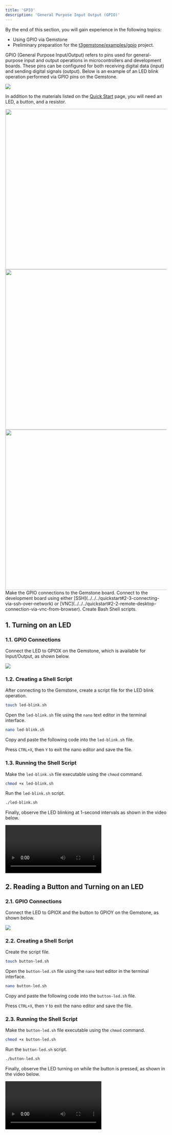 ```yaml
---
title: 'GPIO'
description: 'General Purpose Input Output (GPIO)'
---
```



<Tip>
By the end of this section, you will gain experience in the following topics:

- Using GPIO via Gemstone
- Preliminary preparation for the [t3gemstone/examples/gpio](https://github.com/t3gemstone/examples/tree/main/gpio) project.
</Tip>

GPIO (General Purpose Input/Output) refers to pins used for general-purpose input and output operations in
microcontrollers and development boards. These pins can be configured for both receiving digital data (input)
and sending digital signals (output). Below is an example of an LED blink operation performed via GPIO pins on the Gemstone.

<Frame caption="Todo: GPIO pins of the board">
  <img className="rounded-lg" noZoom src="/images/o1-board/29-gpio.jpg" />
</Frame>

In addition to the materials listed on the [Quick Start](/en/quickstart) page, you will need an LED, a button, 
and a resistor.

<AccordionGroup>

  <Accordion title="LED">
    <Frame>
      <img height="500" width="800" src="/images/led.jpg" />
    </Frame>
  </Accordion>

  <Accordion title="Button">
    <Frame>
      <img height="500" width="800" src="/images/button.jpeg" />
    </Frame>
  </Accordion>

  <Accordion title="Resistor">
    <Frame>
      <img height="500" width="800" src="/images/resistor.jpg" />
    </Frame>
  </Accordion>

</AccordionGroup>

<Steps>
  <Step title="GPIO Connections">
    Make the GPIO connections to the Gemstone board.
  </Step>

  <Step title="SSH/VNC Connection">
    Connect to the development board using either [SSH](../../../quickstart#2-3-connecting-via-ssh-over-network) or
    [VNC](../../../quickstart#2-2-remote-desktop-connection-via-vnc-from-browser).
  </Step>

  <Step title="Shell">
    Create Bash Shell scripts.
  </Step>
</Steps>

## 1. Turning on an LED

### 1.1. GPIO Connections

Connect the LED to GPIOX on the Gemstone, which is available for Input/Output, as shown below.

<Frame caption="LED connection">
  <img className="rounded-lg" src="/images/o1-board/22-led.png" />
</Frame>

### 1.2. Creating a Shell Script

After connecting to the Gemstone, create a script file for the LED blink operation.

```bash
touch led-blink.sh
```

Open the `led-blink.sh` file using the `nano` text editor in the terminal interface.

```bash
nano led-blink.sh
```

Copy and paste the following code into the `led-blink.sh` file.

<SnippetExamplesGpioScript />

Press `CTRL+X`, then `Y` to exit the nano editor and save the file.

### 1.3. Running the Shell Script

Make the `led-blink.sh` file executable using the `chmod` command.

```bash
chmod +x led-blink.sh
```

Run the `led-blink.sh` script.

```bash
./led-blink.sh
```

Finally, observe the LED blinking at 1-second intervals as shown in the video below.

<Frame caption="LED blink application">
  <video controls className="w-full aspect-video" src=""></video>
</Frame>

## 2. Reading a Button and Turning on an LED

### 2.1. GPIO Connections

Connect the LED to GPIOX and the button to GPIOY on the Gemstone, as shown below.

<Frame caption="LED and Button Connection">
  <img className="rounded-lg" src="/images/o1-board/07-buttons-breadboard.png" />
</Frame>

### 2.2. Creating a Shell Script

Create the script file.

```bash
touch button-led.sh
```

Open the `button-led.sh` file using the `nano` text editor in the terminal interface.

```bash
nano button-led.sh
```

Copy and paste the following code into the `button-led.sh` file.

<SnippetExamplesLedScript />

Press `CTRL+X`, then `Y` to exit the nano editor and save the file.

### 2.3. Running the Shell Script

Make the `button-led.sh` file executable using the `chmod` command.

```bash
chmod +x button-led.sh
```

Run the `button-led.sh` script.

```bash
./button-led.sh
```

Finally, observe the LED turning on while the button is pressed, as shown in the video below.

<Frame caption="Turning on an LED with a button">
  <video controls className="w-full aspect-video" src=""></video>
</Frame>
